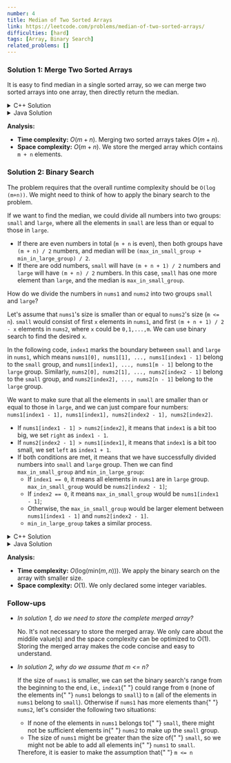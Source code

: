 ```yaml
---
number: 4
title: Median of Two Sorted Arrays
link: https://leetcode.com/problems/median-of-two-sorted-arrays/
difficulties: [hard]
tags: [Array, Binary Search]
related_problems: []
---
```


<h3 id="solution_1">Solution 1: Merge Two Sorted Arrays</h3>

It is easy to find median in a single sorted array, so we can merge two sorted arrays into one array, then directly return the median.

<details class="code-details">
    <summary>C++ Solution</summary>

```cpp
class Solution {
public:
    double findMedianSortedArrays(vector<int>& nums1, vector<int>& nums2) {
        int m = nums1.size(), n = nums2.size();
        int p1 = 0, p2 = 0, i = 0;
        vector<int> merged(m + n);

        while (p1 < m && p2 < n) {
            if (nums1[p1] <= nums2[p2]) {
                merged[i] = nums1[p1];
                p1++;
                i++;
            }
            else {
                merged[i] = nums2[p2];
                p2++;
                i++;
            }
        }

        while (p1 < m) {
            merged[i] = nums1[p1];
            p1++;
            i++;
        }

        while (p2 < n) {
            merged[i] = nums2[p2];
            p2++;
            i++;
        }

        if ((m + n) % 2 == 0) {
            return (merged[(m + n) / 2 - 1] + merged[(m + n) / 2]) / 2.0;
        }
        else {
            return merged[(m + n) / 2];
        }
    }
};
```

</details>

<details class="code-details">
    <summary>Java Solution</summary>

```java
class Solution {
    public double findMedianSortedArrays(int[] nums1, int[] nums2) {
        int m = nums1.length, n = nums2.length;
        int[] merged = new int[m + n];

        int p1 = 0, p2 = 0, i = 0;

        while (p1 < m && p2 < n) {
            if (nums1[p1] < nums2[p2]) {
                merged[i] = nums1[p1];
                i++;
                p1++;
            }
            else {
                merged[i] = nums2[p2];
                i++;
                p2++;
            }
        }

        while (p1 < m) {
            merged[i] = nums1[p1];
            i++;
            p1++;
        }

        while (p2 < n) {
            merged[i] = nums2[p2];
            i++;
            p2++;
        }

        if ((m + n) % 2 == 0) {
            return (merged[(m + n) / 2 - 1] + merged[(m + n) / 2]) / 2.0;
        }
        else {
            return merged[(m + n) / 2];
        }
    }
}
```

</details>

**Analysis:**

- **Time complexity:** $O(m+n)$. Merging two sorted arrays takes $O(m+n)$.
- **Space complexity:** $O(m+n)$. We store the merged array which contains `m + n` elements.

<h3 id="solution_2">Solution 2: Binary Search</h3>

The problem requires that the overall runtime complexity should be `O(log (m+n))`. We might need to think of how to apply the binary search to the problem.

If we want to find the median, we could divide all numbers into two groups: `small` and `large`, where all the elements in `small` are less than or equal to those in `large`.

- If there are even numbers in total (`m + n` is even), then both groups have `(m + n) / 2` numbers, and median will be `(max_in_small_group + min_in_large_group) / 2`.
- If there are odd numbers, `small` will have `(m + n + 1) / 2` numbers and `large` will have `(m + n) / 2` numbers. In this case, `small` has one more element than `large`, and the median is `max_in_small_group`.

How do we divide the numbers in `nums1` and `nums2` into two groups `small` and `large`?

Let's assume that `nums1`'s size is smaller than or equal to `nums2`'s size (`m <= n`). `small` would consist of first `x` elements in `nums1`, and first `(m + n + 1) / 2 - x` elements in `nums2`, where `x` could be `0,1,...,m`. We can use binary search to find the desired `x`.

In the following code, `index1` marks the boundary between `small` and `large` in `nums1`, which means `nums1[0], nums1[1], ..., nums1[index1 - 1]` belong to the `small` group, and `nums1[index1], ..., nums1[m - 1]` belong to the `large` group. Similarly, `nums2[0], nums2[1], ..., nums2[index2 - 1]` belong to the `small` group, and `nums2[index2], ..., nums2[n - 1]` belong to the `large` group.

We want to make sure that all the elements in `small` are smaller than or equal to those in `large`, and we can just compare four numbers: `nums1[index1 - 1], nums1[index1], nums2[index2 - 1], nums2[index2]`.

- If `nums1[index1 - 1] > nums2[index2]`, it means that `index1` is a bit too big, we set `right` as `index1 - 1`.
- If `nums2[index2 - 1] > nums1[index1]`, it means that `index1` is a bit too small, we set `left` as `index1 + 1`.
- If both conditions are met, it means that we have successfully divided numbers into `small` and `large` group. Then we can find `max_in_small_group` and `min_in_large_group`:
  - If `index1 == 0`, it means all elements in `nums1` are in `large` group. `max_in_small_group` would be `nums2[index2 - 1]`;
  - If `index2 == 0`, it means `max_in_small_group` would be `nums1[index1 - 1]`;
  - Otherwise, the `max_in_small_group` would be larger element between `nums1[index1 - 1]` and `nums2[index2 - 1]`.
  - `min_in_large_group` takes a similar process.

<details class="code-details">
    <summary>C++ Solution</summary>

```cpp
class Solution {
public:
    double findMedianSortedArrays(vector<int>& nums1, vector<int>& nums2) {
        int m = nums1.size(), n = nums2.size();

        // make sure m <= n
        if (m > n) {
            return findMedianSortedArrays(nums2, nums1);
        }

        int left = 0, right = m, halfSize = (m + n + 1) / 2;
        while (left <= right) {
            int index1 = (left + right) / 2;
            int index2 = halfSize - index1;
            if (index1 > 0 && nums1[index1 - 1] > nums2[index2]) {
                right = index1 - 1;
            }
            else if (index1 < m && nums1[index1] < nums2[index2 - 1]) {
                left = index1 + 1;
            }
            else {
                int maxSmall, minLarge;
                if (index1 == 0) {
                    maxSmall = nums2[index2 - 1];
                }
                else if (index2 == 0) {
                    maxSmall = nums1[index1 - 1];
                }
                else {
                    maxSmall = max(nums1[index1 - 1], nums2[index2 - 1]);
                }

                if ((m + n) % 2 == 1) {
                    return maxSmall;
                }

                if (index1 == m) {
                    minLarge = nums2[index2];
                }
                else if (index2 == n) {
                    minLarge = nums1[index1];
                }
                else {
                    minLarge = min(nums1[index1], nums2[index2]);
                }

                return (maxSmall + minLarge) / 2.0;
            }
        }
        return 0.0;
    }
};
```

</details>

<details class="code-details">
    <summary>Java Solution</summary>

```java
class Solution {
    public double findMedianSortedArrays(int[] nums1, int[] nums2) {
        int m = nums1.length, n = nums2.length;

        // make sure m <= n
        if (m > n) {
            return findMedianSortedArrays(nums2, nums1);
        }

        int left = 0, right = m, halfSize = (m + n + 1) / 2;
        while (left <= right) {
            int index1 = (left + right) / 2;
            int index2 = halfSize - index1;

            if (index1 > 0 && nums1[index1 - 1] > nums2[index2]) {
                right = index1 - 1;
            }
            else if (index1 < m && nums1[index1] < nums2[index2 - 1]) {
                left = index1 + 1;
            }
            else {
                int maxSmall, minLarge;

                if (index1 == 0) {
                    maxSmall = nums2[index2 - 1];
                }
                else if (index2 == 0) {
                    maxSmall = nums1[index1 - 1];
                }
                else {
                    maxSmall = Math.max(nums1[index1 - 1], nums2[index2 - 1]);
                }

                if ((m + n) % 2 == 1) {
                    return maxSmall;
                }

                if (index1 == m) {
                    minLarge = nums2[index2];
                }
                else if (index2 == n) {
                    minLarge = nums1[index1];
                }
                else {
                    minLarge = Math.min(nums1[index1], nums2[index2]);
                }

                return (maxSmall + minLarge) / 2.0;
            }
        }

        return 0.0;
    }
}
```

</details>

**Analysis:**

- **Time complexity:** $O(\text{log}(\text{min}(m, n)))$. We apply the binary search on the array with smaller size.
- **Space complexity:** $O(1)$. We only declared some integer variables.

<div id="follow-up">
  <h3>Follow-ups</h3>
  <ul className="follow-up-list">
    <li>
      <i>In solution 1, do we need to store the complete merged array?</i>
      <p>
        No. It's not necessary to store the merged array. We only care about the
        middile value(s) and the space complexity can be optimized to O(1).
        Storing the merged array makes the code concise and easy to understand.
      </p>
    </li>
    <li>
      <i>In solution 2, why do we assume that m &lt;= n?</i>
      <p>
        If the size of <code>nums1</code> is smaller, we can set the binary
        search's range from the beginning to the end, i.e., <code>index1</code>{" "}
        could range from <code>0</code> (none of the elements in{" "}
        <code>nums1</code> belongs to <code>small</code>) to <code>m</code> (all
        of the elements in <code>nums1</code> belong to <code>small</code>).
        Otherwise if <code>nums1</code> has more elements than{" "}
        <code>nums2</code>, let's consider the following two situations:
        <ul>
          <li>
            If none of the elements in <code>nums1</code> belongs to{" "}
            <code>small</code>, there might not be sufficient elements in{" "}
            <code>nums2</code> to make up the <code>small</code> group.
          </li>
          <li>
            The size of <code>nums1</code> might be greater than the size of{" "}
            <code>small</code>, so we might not be able to add all elements in{" "}
            <code>nums1</code> to <code>small</code>.
          </li>
        </ul>
        Therefore, it is easier to make the assumption that{" "}
        <code>m &lt;= n</code>
      </p>
    </li>
  </ul>
</div>
